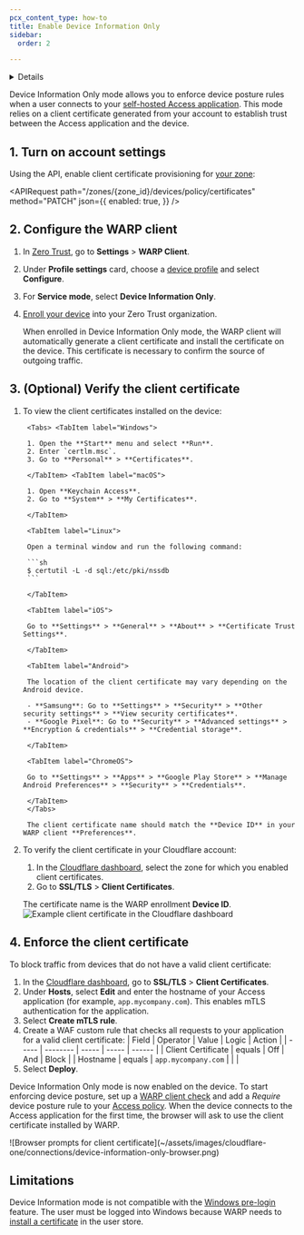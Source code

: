 ```yaml
---
pcx_content_type: how-to
title: Enable Device Information Only
sidebar:
  order: 2

---
```



<Details header="Feature availability">

| System   | Availability |
| ---------| -------------|
| Windows  | ✅           |
| macOS    | ✅           |
| Linux    | ✅           |
| iOS      | ✅           |
| Android  | ✅           |
| ChromeOS | ✅           |

</Details>

Device Information Only mode allows you to enforce device posture rules when a user connects to your [self-hosted Access application](/cloudflare-one/applications/configure-apps/self-hosted-public-app/). This mode relies on a client certificate generated from your account to establish trust between the Access application and the device.

## 1. Turn on account settings

Using the API, enable client certificate provisioning for [your zone](/fundamentals/account/find-account-and-zone-ids/):

<APIRequest
  path="/zones/{zone_id}/devices/policy/certificates"
  method="PATCH"
  json={{
    enabled: true,
  }}
/>

## 2. Configure the WARP client

1. In [Zero Trust](https://one.dash.cloudflare.com), go to **Settings** > **WARP Client**.

2. Under  **Profile settings** card, choose a [device profile](/cloudflare-one/connections/connect-devices/warp/configure-warp/device-profiles/) and select **Configure**.

3. For **Service mode**, select **Device Information Only**.

4. [Enroll your device](/cloudflare-one/connections/connect-devices/warp/deployment/manual-deployment/) into your Zero Trust organization.

   When enrolled in Device Information Only mode, the WARP client will automatically generate a client certificate and install the certificate on the device. This certificate is necessary to confirm the source of outgoing traffic.

## 3. (Optional) Verify the client certificate

1. To view the client certificates installed on the device:

		<Tabs> <TabItem label="Windows">

		1. Open the **Start** menu and select **Run**.
		2. Enter `certlm.msc`.
		3. Go to **Personal** > **Certificates**.

		</TabItem> <TabItem label="macOS">

		1. Open **Keychain Access**.
		2. Go to **System** > **My Certificates**.

		</TabItem>

		<TabItem label="Linux">

		Open a terminal window and run the following command:

		```sh
		$ certutil -L -d sql:/etc/pki/nssdb
		```

		</TabItem>

		<TabItem label="iOS">

		Go to **Settings** > **General** > **About** > **Certificate Trust Settings**.

		</TabItem>

		<TabItem label="Android">

		The location of the client certificate may vary depending on the Android device.

		- **Samsung**: Go to **Settings** > **Security** > **Other security settings** > **View security certificates**.
		- **Google Pixel**: Go to **Security** > **Advanced settings** > **Encryption & credentials** > **Credential storage**.

		</TabItem>

		<TabItem label="ChromeOS">

		Go to **Settings** > **Apps** > **Google Play Store** > **Manage Android Preferences** > **Security** > **Credentials**.

		</TabItem>
		</Tabs>

		The client certificate name should match the **Device ID** in your WARP client **Preferences**.

2. To verify the client certificate in your Cloudflare account:

   1. In the [Cloudflare dashboard](https://dash.cloudflare.com/), select the zone for which you enabled client certificates.
   2. Go to **SSL/TLS** > **Client Certificates**.

   The certificate name is the WARP enrollment **Device ID**.
   ![Example client certificate in the Cloudflare dashboard](~/assets/images/cloudflare-one/connections/device-information-only-cert.png)

## 4. Enforce the client certificate

To block traffic from devices that do not have a valid client certificate:

1. In the [Cloudflare dashboard](https://dash.cloudflare.com/), go to **SSL/TLS** > **Client Certificates**.
2. Under **Hosts**, select **Edit** and enter the hostname of your Access application (for example, `app.mycompany.com`). This enables mTLS authentication for the application.
3. Select **Create mTLS rule**.
4. Create a WAF custom rule that checks all requests to your application for a valid client certificate:
    | Field | Operator | Value | Logic | Action |
    | ----- | -------- | ----- | ----- | ------ |
    | Client Certificate | equals | Off | And | Block |
    | Hostname | equals |  `app.mycompany.com` | | |
5. Select **Deploy**.

Device Information Only mode is now enabled on the device. To start enforcing device posture, set up a [WARP client check](/cloudflare-one/identity/devices/warp-client-checks/) and add a *Require* device posture rule to your [Access policy](/cloudflare-one/policies/access/). When the device connects to the Access application for the first time, the browser will ask to use the client certificate installed by WARP.

<Width size="large">
![Browser prompts for client certificate](~/assets/images/cloudflare-one/connections/device-information-only-browser.png)
</Width>

## Limitations

Device Information mode is not compatible with the [Windows pre-login](/cloudflare-one/connections/connect-devices/warp/deployment/mdm-deployment/windows-prelogin/) feature. The user must be logged into Windows because WARP needs to [install a certificate](#3-optional-verify-the-client-certificate) in the user store.